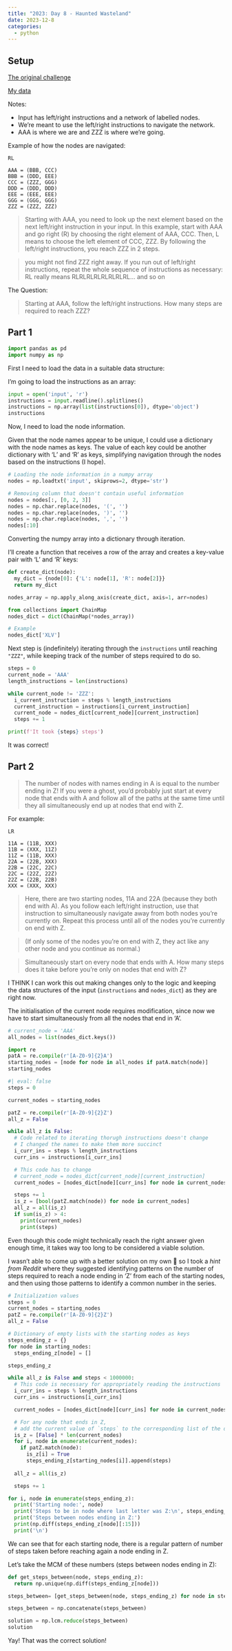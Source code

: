 ```yaml
---
title: "2023: Day 8 - Haunted Wasteland"
date: 2023-12-8
categories:
  - python
---
```


## Setup

[The original challenge](https://adventofcode.com/2023/day/8)

[My data](input){target="_blank"}

Notes:

- Input has left/right instructions and a network of labelled nodes.
- We're meant to use the left/right instructions to navigate the network.
- AAA is where we are and ZZZ is where we're going.

Example of how the nodes are navigated:

```
RL

AAA = (BBB, CCC)
BBB = (DDD, EEE)
CCC = (ZZZ, GGG)
DDD = (DDD, DDD)
EEE = (EEE, EEE)
GGG = (GGG, GGG)
ZZZ = (ZZZ, ZZZ)
```
> Starting with AAA, you need to look up the next element based on the next left/right instruction in your input. In this example, start with AAA and go right (R) by choosing the right element of AAA, CCC. Then, L means to choose the left element of CCC, ZZZ. By following the left/right instructions, you reach ZZZ in 2 steps.

> you might not find ZZZ right away. If you run out of left/right instructions, repeat the whole sequence of instructions as necessary: RL really means RLRLRLRLRLRLRLRL... and so on

The Question:

> Starting at AAA, follow the left/right instructions. How many steps are required to reach ZZZ?

## Part 1

```python
import pandas as pd
import numpy as np
```

First I need to load the data in a suitable data structure:

I'm going to load the instructions as an array:
```python
input = open('input', 'r')
instructions = input.readline().splitlines()
instructions = np.array(list(instructions[0]), dtype='object')
instructions
```

Now, I need to load the node information.

Given that the node names appear to be unique, I could use a dictionary with the node names as keys. The value of each key could be another dictionary with 'L' and 'R' as keys, simplifying navigation through the nodes based on the instructions (I hope).

```python
# Loading the node information in a numpy array
nodes = np.loadtxt('input', skiprows=2, dtype='str')

# Removing column that doesn't contain useful information
nodes = nodes[:, [0, 2, 3]]
nodes = np.char.replace(nodes, '(', '')
nodes = np.char.replace(nodes, ')', '')
nodes = np.char.replace(nodes, ',', '')
nodes[:10]
```

Converting the numpy array into a dictionary through iteration.

I'll create a function that receives a row of the array and creates a key-value pair with 'L' and 'R' keys:

```python
def create_dict(node):
  my_dict = {node[0]: {'L': node[1], 'R': node[2]}}
  return my_dict

nodes_array = np.apply_along_axis(create_dict, axis=1, arr=nodes)

from collections import ChainMap
nodes_dict = dict(ChainMap(*nodes_array))

# Example
nodes_dict['XLV']
```

Next step is (indefinitely) iterating through the `instructions` until reaching `"ZZZ"`, while keeping track of the number of steps required to do so.

```python
steps = 0
current_node = 'AAA'
length_instructions = len(instructions)

while current_node != 'ZZZ':
  i_current_instruction = steps % length_instructions 
  current_instruction = instructions[i_current_instruction]
  current_node = nodes_dict[current_node][current_instruction]
  steps += 1

print(f'It took {steps} steps')
```

It was correct!

## Part 2

> The number of nodes with names ending in A is equal to the number ending in Z! If you were a ghost, you'd probably just start at every node that ends with A and follow all of the paths at the same time until they all simultaneously end up at nodes that end with Z.

For example:

```
LR

11A = (11B, XXX)
11B = (XXX, 11Z)
11Z = (11B, XXX)
22A = (22B, XXX)
22B = (22C, 22C)
22C = (22Z, 22Z)
22Z = (22B, 22B)
XXX = (XXX, XXX)
```

> Here, there are two starting nodes, 11A and 22A (because they both end with A). As you follow each left/right instruction, use that instruction to simultaneously navigate away from both nodes you're currently on. Repeat this process until all of the nodes you're currently on end with Z.

> (If only some of the nodes you're on end with Z, they act like any other node and you continue as normal.)

> Simultaneously start on every node that ends with A. How many steps does it take before you're only on nodes that end with Z?

I THINK I can work this out making changes only to the logic and keeping the data structures of the input (`instructions` and `nodes_dict`) as they are right now.

The initialisation of the current node requires modification, since now we have to start simultaneously from all the nodes that end in 'A'.

```python
# current_node = 'AAA'
all_nodes = list(nodes_dict.keys())

import re
patA = re.compile(r'[A-Z0-9]{2}A')
starting_nodes = [node for node in all_nodes if patA.match(node)]
starting_nodes
```

```python
#| eval: false
steps = 0

current_nodes = starting_nodes

patZ = re.compile(r'[A-Z0-9]{2}Z')
all_z = False

while all_z is False:
  # Code related to iterating thorugh instructions doesn't change
  # I changed the names to make them more succinct
  i_curr_ins = steps % length_instructions 
  curr_ins = instructions[i_curr_ins]

  # This code has to change
  # current_node = nodes_dict[current_node][current_instruction]
  current_nodes = [nodes_dict[node][curr_ins] for node in current_nodes]

  steps += 1
  is_z = [bool(patZ.match(node)) for node in current_nodes]
  all_z = all(is_z)
  if sum(is_z) > 4:
    print(current_nodes)
    print(steps)
```

Even though this code might technically reach the right answer given enough time, it takes way too long to be considered a viable solution.

I wasn't able to come up with a better solution on my own 🥲 so I took a *hint from Reddit* where they suggested identifying patterns on the number of steps required to reach a node ending in 'Z' from each of the starting nodes, and then using those patterns to identify a common number in the series.


```python
# Initialization values
steps = 0
current_nodes = starting_nodes
patZ = re.compile(r'[A-Z0-9]{2}Z')
all_z = False

# Dictionary of empty lists with the starting nodes as keys
steps_ending_z = {}
for node in starting_nodes:
  steps_ending_z[node] = []

steps_ending_z
```

```python
while all_z is False and steps < 1000000:
  # This code is necessary for appropriately reading the instructions
  i_curr_ins = steps % length_instructions 
  curr_ins = instructions[i_curr_ins]

  current_nodes = [nodes_dict[node][curr_ins] for node in current_nodes]

  # For any node that ends in Z,
  # add the current value of `steps` to the corresponding list of the dictionary
  is_z = [False] * len(current_nodes)
  for i, node in enumerate(current_nodes):
    if patZ.match(node):
      is_z[i] = True
      steps_ending_z[starting_nodes[i]].append(steps)
  
  all_z = all(is_z)

  steps += 1
```


```python
for i, node in enumerate(steps_ending_z):
  print('Starting node:', node)
  print('Steps to be in node where last letter was Z:\n', steps_ending_z[node][:10])
  print('Steps between nodes ending in Z:')
  print(np.diff(steps_ending_z[node][:15]))
  print('\n')
```

We can see that for each starting node, there is a regular pattern of number of steps taken before reaching again a node ending in Z.

Let's take the MCM of these numbers (steps between nodes ending in Z):

```python
def get_steps_between(node, steps_ending_z):
  return np.unique(np.diff(steps_ending_z[node]))

steps_between= [get_steps_between(node, steps_ending_z) for node in steps_ending_z]

steps_between = np.concatenate(steps_between)

solution = np.lcm.reduce(steps_between)
solution
```

Yay! That was the correct solution!
